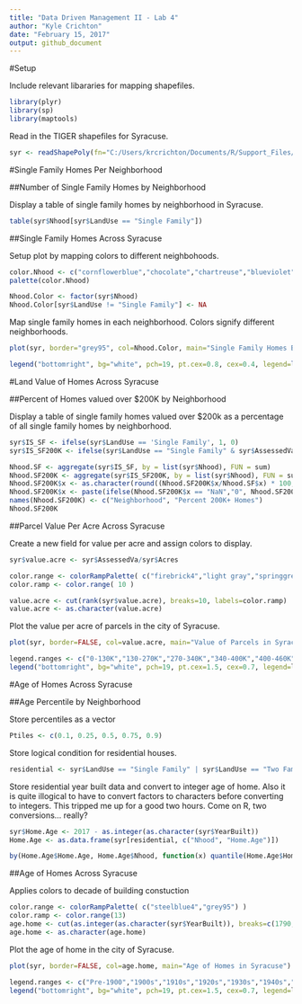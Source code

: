 ```yaml
---
title: "Data Driven Management II - Lab 4"
author: "Kyle Crichton"
date: "February 15, 2017"
output: github_document
---
```

#Setup

Include relevant libararies for mapping shapefiles.

```r
library(plyr)
library(sp)
library(maptools)
```

Read in the TIGER shapefiles for Syracuse.

```r
syr <- readShapePoly(fn="C:/Users/krcrichton/Documents/R/Support_Files/01-05-2015/01-05-2015",proj4string=CRS("+proj=longlat +datum=WGS84"))
```

#Single Family Homes Per Neighborhood

##Number of Single Family Homes by Neighborhood

Display a table of single family homes by neighborhood in Syracuse.

```r
table(syr$Nhood[syr$LandUse == "Single Family"])
```

##Single Family Homes Across Syracuse

Setup plot by mapping colors to different neighbohoods.

```r
color.Nhood <- c("cornflowerblue","chocolate","chartreuse","blueviolet","dodgerblue","deeppink3","darkturquoise","darkseagreen3","darksalmon","darkorange3","darkolivegreen4","indianred2","mediumorchid","navajowhite3","mediumvioletred","mistyrose1","royalblue1","steelblue3","tomato","snow3","slateblue3","mediumpurple4","lightblue2","mistyrose4","thistle1","gold2","firebrick","olivedrab3","springgreen2","cyan3","grey27", "darkkhaki")
palette(color.Nhood)

Nhood.Color <- factor(syr$Nhood)
Nhood.Color[syr$LandUse != "Single Family"] <- NA
```

Map single family homes in each neighborhood.  Colors signify different neighborhoods.

```r
plot(syr, border="grey95", col=Nhood.Color, main="Single Family Homes By Neighborhood")

legend("bottomright", bg="white", pch=19, pt.cex=0.8, cex=0.4, legend=levels(syr$Nhood), col=color.Nhood)
```

#Land Value of Homes Across Syracuse

##Percent of Homes valued over $200K by Neighborhood

Display a table of single family homes valued over $200k as a percentage of all single family homes by neighborhood. 

```r
syr$IS_SF <- ifelse(syr$LandUse == 'Single Family', 1, 0)
syr$IS_SF200K <- ifelse(syr$LandUse == "Single Family" & syr$AssessedVa > 200000, 1, 0)

Nhood.SF <- aggregate(syr$IS_SF, by = list(syr$Nhood), FUN = sum)
Nhood.SF200K <- aggregate(syr$IS_SF200K, by = list(syr$Nhood), FUN = sum)
Nhood.SF200K$x <- as.character(round((Nhood.SF200K$x/Nhood.SF$x) * 100, digits = 4))
Nhood.SF200K$x <- paste(ifelse(Nhood.SF200K$x == "NaN","0", Nhood.SF200K$x), "%", "")
names(Nhood.SF200K) <- c("Neighborhood", "Percent 200K+ Homes")
Nhood.SF200K
```

##Parcel Value Per Acre Across Syracuse

Create a new field for value per acre and assign colors to display.

```r
syr$value.acre <- syr$AssessedVa/syr$Acres

color.range <- colorRampPalette( c("firebrick4","light gray","springgreen4" ) )
color.ramp <- color.range( 10 )

value.acre <- cut(rank(syr$value.acre), breaks=10, labels=color.ramp)
value.acre <- as.character(value.acre)
```

Plot the value per acre of parcels in the city of Syracuse.

```r
plot(syr, border=FALSE, col=value.acre, main="Value of Parcels in Syracuse")

legend.ranges <- c("0-130K","130-270K","270-340K","340-400K","400-460K","460-520K","520-590K","590-670K","670-820K", "820K+")
legend("bottomright", bg="white", pch=19, pt.cex=1.5, cex=0.7, legend=legend.ranges, col=color.ramp)
```

#Age of Homes Across Syracuse

##Age Percentile by Neighborhood

Store percentiles as a vector

```r
Ptiles <- c(0.1, 0.25, 0.5, 0.75, 0.9)
```

Store logical condition for residential houses.

```r
residential <- syr$LandUse == "Single Family" | syr$LandUse == "Two Family" | syr$LandUse == "Three Family" | syr$LandUse == "Multiple Residence" | syr$LandUse == "Apartment"
```

Store residential year built data and convert to integer age of home.  Also it is quite illogical to have to convert factors to characters before converting to integers.  This tripped me up for a good two hours.  Come on R, two conversions... really?

```r
syr$Home.Age <- 2017 - as.integer(as.character(syr$YearBuilt))
Home.Age <- as.data.frame(syr[residential, c("Nhood", "Home.Age")])

by(Home.Age$Home.Age, Home.Age$Nhood, function(x) quantile(Home.Age$Home.Age, Ptiles, na.rm = TRUE))
```

##Age of Homes Across Syracuse

Applies colors to decade of building constuction

```r
color.range <- colorRampPalette( c("steelblue4","grey95") )
color.ramp <- color.range(13)
age.home <- cut(as.integer(as.character(syr$YearBuilt)), breaks=c(1790,1900,1910,1920,1930,1940,1950,1960,1970,1980,1990,2000,2010,2020), labels=color.ramp)
age.home <- as.character(age.home)
```

Plot the age of home in the city of Syracuse.

```r
plot(syr, border=FALSE, col=age.home, main="Age of Homes in Syracuse")

legend.ranges <- c("Pre-1900","1900s","1910s","1920s","1930s","1940s","1950s","1960s","1970s","1980s","1990s","2000s","2010s")
legend("bottomright", bg="white", pch=19, pt.cex=1.5, cex=0.7, legend=legend.ranges, col=color.ramp)
```
